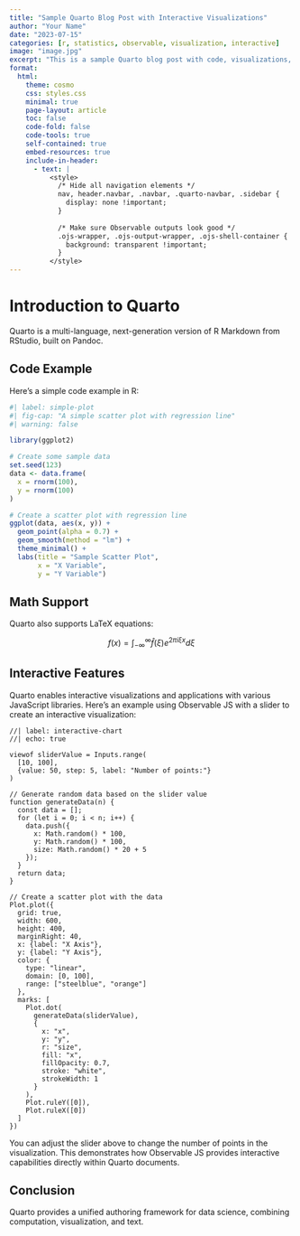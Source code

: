 ```yaml
---
title: "Sample Quarto Blog Post with Interactive Visualizations"
author: "Your Name"
date: "2023-07-15"
categories: [r, statistics, observable, visualization, interactive]
image: "image.jpg"
excerpt: "This is a sample Quarto blog post with code, visualizations, and interactive Observable JS elements."
format: 
  html:
    theme: cosmo
    css: styles.css
    minimal: true
    page-layout: article
    toc: false
    code-fold: false
    code-tools: true
    self-contained: true
    embed-resources: true
    include-in-header:
      - text: |
          <style>
            /* Hide all navigation elements */
            nav, header.navbar, .navbar, .quarto-navbar, .sidebar {
              display: none !important;
            }
            
            /* Make sure Observable outputs look good */
            .ojs-wrapper, .ojs-output-wrapper, .ojs-shell-container {
              background: transparent !important;
            }
          </style>
---
```


# Introduction to Quarto

Quarto is a multi-language, next-generation version of R Markdown from RStudio, built on Pandoc.

## Code Example

Here's a simple code example in R:

```r
#| label: simple-plot
#| fig-cap: "A simple scatter plot with regression line"
#| warning: false

library(ggplot2)

# Create some sample data
set.seed(123)
data <- data.frame(
  x = rnorm(100),
  y = rnorm(100)
)

# Create a scatter plot with regression line
ggplot(data, aes(x, y)) +
  geom_point(alpha = 0.7) +
  geom_smooth(method = "lm") +
  theme_minimal() +
  labs(title = "Sample Scatter Plot",
       x = "X Variable",
       y = "Y Variable")
```

## Math Support

Quarto also supports LaTeX equations:

$$
f(x) = \int_{-\infty}^{\infty} \hat{f}(\xi) e^{2\pi i \xi x} d\xi
$$

## Interactive Features

Quarto enables interactive visualizations and applications with various JavaScript libraries. Here's an example using Observable JS with a slider to create an interactive visualization:

```ojs
//| label: interactive-chart
//| echo: true

viewof sliderValue = Inputs.range(
  [10, 100],
  {value: 50, step: 5, label: "Number of points:"}
)

// Generate random data based on the slider value
function generateData(n) {
  const data = [];
  for (let i = 0; i < n; i++) {
    data.push({
      x: Math.random() * 100,
      y: Math.random() * 100,
      size: Math.random() * 20 + 5
    });
  }
  return data;
}

// Create a scatter plot with the data
Plot.plot({
  grid: true,
  width: 600,
  height: 400,
  marginRight: 40,
  x: {label: "X Axis"},
  y: {label: "Y Axis"},
  color: {
    type: "linear",
    domain: [0, 100],
    range: ["steelblue", "orange"]
  },
  marks: [
    Plot.dot(
      generateData(sliderValue),
      {
        x: "x",
        y: "y",
        r: "size",
        fill: "x",
        fillOpacity: 0.7,
        stroke: "white",
        strokeWidth: 1
      }
    ),
    Plot.ruleY([0]),
    Plot.ruleX([0])
  ]
})
```

You can adjust the slider above to change the number of points in the visualization. This demonstrates how Observable JS provides interactive capabilities directly within Quarto documents.

## Conclusion

Quarto provides a unified authoring framework for data science, combining computation, visualization, and text.
